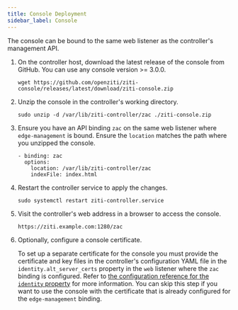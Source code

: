 ```yaml
---
title: Console Deployment
sidebar_label: Console
---
```


The console can be bound to the same web listener as the controller's management API.

1. On the controller host, download the latest release of the console from GitHub. You can use any console version >= 3.0.0.

    ```text
    wget https://github.com/openziti/ziti-console/releases/latest/download/ziti-console.zip
    ```

1. Unzip the console in the controller's working directory.

    ```text
    sudo unzip -d /var/lib/ziti-controller/zac ./ziti-console.zip
    ```

1. Ensure you have an API binding `zac` on the same web listener where `edge-management` is bound. Ensure the `location` matches the path where you unzipped the console.

    ```text
    - binding: zac
      options:
        location: /var/lib/ziti-controller/zac
        indexFile: index.html
    ```

1. Restart the controller service to apply the changes.

    ```text
    sudo systemctl restart ziti-controller.service
    ```

1. Visit the controller's web address in a browser to access the console.

    ```text
    https://ziti.example.com:1280/zac
    ```

1. Optionally, configure a console certificate.

    To set up a separate certificate for the console you must provide the certificate and key files in the controller's configuration YAML file in the `identity.alt_server_certs` property in the `web` listener where the `zac` binding is configured. Refer to [the configuration reference for the `identity` property](/reference/30-configuration/conventions.md#identity) for more information. You can skip this step if you want to use the console with the certificate that is already configured for the `edge-management` binding.
